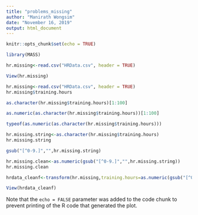 ```yaml
---
title: "problems_missing"
author: "Manirath Wongsim"
date: "November 16, 2019"
output: html_document
---
```


```r
knitr::opts_chunk$set(echo = TRUE)
```

```r
library(MASS)
```

```r
hr.missing<-read.csv("HRData.csv", header = TRUE)
```

```r
View(hr.missing)
```


```r
hr.missing<-read.csv("HRData.csv", header = TRUE)
hr.missing$training.hours
```

```r
as.character(hr.missing$training.hours)[1:100]
```

```r
as.numeric(as.character(hr.missing$training.hours))[1:100]
```

```r
typeof(as.numeric(as.character(hr.missing$training.hours)))
```

```r
hr.missing.string<-as.character(hr.missing$training.hours)
hr.missing.string
```


```r
gsub("[^0-9.]","",hr.missing.string)
```

```r
hr.missing.clean<-as.numeric(gsub("[^0-9.]","",hr.missing.string))
hr.missing.clean
```

```r
hrdata_cleanf<-transform(hr.missing,training.hours=as.numeric(gsub("[^0-9.]","",training.hours)))

View(hrdata_cleanf)
```


Note that the `echo = FALSE` parameter was added to the code chunk to prevent printing of the R code that generated the plot.
